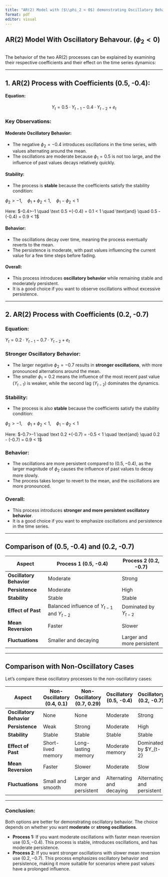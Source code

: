 ```yaml
---
title: "AR(2) Model with ($\\phi_2 < 0$) demonstrating Oscillatory Behaviour"
format: pdf
editor: visual
---
```


## AR(2) Model With Oscillatory Behavour. ($\phi_2 < 0$)

```r
```

The behavior of the two AR(2) processes can be explained by examining their respective coefficients and their effect on the time series dynamics:

------------------------------------------------------------------------

## 1. AR(2) Process with Coefficients (0.5, -0.4):

#### Equation:

$$
Y_t = 0.5 \cdot Y_{t-1} - 0.4 \cdot Y_{t-2} + e_t 
$$

### Key Observations:

#### Moderate Oscillatory Behavior:

-   The negative $\phi_2 = -0.4$ introduces oscillations in the time series, with values alternating around the mean.
-   The oscillations are moderate because $\phi_1 = 0.5$ is not too large, and the influence of past values decays relatively quickly.

#### Stability:

-   The process is **stable** because the coefficients satisfy the stability condition:

$\phi_2 > -1, \quad \phi_1 + \phi_2 < 1, \quad \phi_1 - \phi_2 < 1$

Here: $-0.4>-1 \quad \text 0.5 +(-0.4) = 0.1 < 1 \quad \text{and} \quad 0.5 - (-0.4) = 0.9 < 1$

#### Behavior:

-   The oscillations decay over time, meaning the process eventually reverts to the mean.
-   The persistence is moderate, with past values influencing the current value for a few time steps before fading.

#### Overall:

-   This process introduces **oscillatory behavior** while remaining stable and moderately persistent.
-   It is a good choice if you want to observe oscillations without excessive persistence.

------------------------------------------------------------------------

## 2. AR(2) Process with Coefficients (0.2, -0.7)

### Equation:

$Y_t = 0.2 \cdot Y_{t-1} - 0.7 \cdot Y_{t-2} + e_t$

### Stronger Oscillatory Behavior:

-   The larger negative $\phi_2 = -0.7$ results in **stronger oscillations**, with more pronounced alternations around the mean.
-   The smaller $\phi_1 = 0.2$ means the influence of the most recent past value $(Y_{t-1})$ is weaker, while the second lag $(Y_{t-2})$ dominates the dynamics.

### Stability:

-   The process is also **stable** because the coefficients satisfy the stability condition:

$\phi_2 > -1, \quad \phi_1 + \phi_2 < 1, \quad \phi_1 - \phi_2 < 1$

Here: $-0.7>-1 \quad \text 0.2 +(-0.7) = -0.5 < 1 \quad \text{and} \quad 0.2 - (-0.7) = 0.9 < 1$

### Behavior:

-   The oscillations are more persistent compared to $(0.5, -0.4)$, as the larger magnitude of $\phi_2$ causes the influence of past values to decay more slowly.
-   The process takes longer to revert to the mean, and the oscillations are more pronounced.

### Overall:

-   This process introduces **stronger and more persistent oscillatory behavior**.
-   It is a good choice if you want to emphasize oscillations and persistence in the time series.

------------------------------------------------------------------------

## Comparison of (0.5, -0.4) and (0.2, -0.7)

| **Aspect**               | **Process 1 (0.5, -0.4)**                     | **Process 2 (0.2, -0.7)**  |
|--------------------------|-----------------------------------------------|----------------------------|
| **Oscillatory Behavior** | Moderate                                      | Strong                     |
| **Persistence**          | Moderate                                      | High                       |
| **Stability**            | Stable                                        | Stable                     |
| **Effect of Past**       | Balanced influence of $Y_{t-1}$ and $Y_{t-2}$ | Dominated by $Y_{t-2}$     |
| **Mean Reversion**       | Faster                                        | Slower                     |
| **Fluctuations**         | Smaller and decaying                          | Larger and more persistent |

------------------------------------------------------------------------

## Comparison with Non-Oscillatory Cases

Let’s compare these oscillatory processes to the non-oscillatory cases:

| **Aspect**               | **Non-Oscillatory (0.4, 0.1)** | **Non-Oscillatory (0.7, 0.29)** | **Oscillatory (0.5, -0.4)** | **Oscillatory (0.2, -0.7)** |
|--------------------------|--------------------------------|---------------------------------|-----------------------------|-----------------------------|
| **Oscillatory Behavior** | None                           | None                            | Moderate                    | Strong                      |
| **Persistence**          | Weak                           | Strong                          | Moderate                    | High                        |
| **Stability**            | Stable                         | Stable                          | Stable                      | Stable                      |
| **Effect of Past**       | Short-lived memory             | Long-lasting memory             | Moderate memory             | Dominated by \$Y\_{t-2}     |
| **Mean Reversion**       | Faster                         | Slower                          | Moderate                    | Slow                        |
| **Fluctuations**         | Small and smooth               | Larger and more persistent      | Alternating and decaying    | Alternating and persistent  |

------------------------------------------------------------------------

### Conclusion:

Both options are better for demonstrating oscillatory behavior. The choice depends on whether you want **moderate** or **strong oscillations**.

-   **Process 1:** If you want moderate oscillations with faster mean reversion use $(0.5, -0.4)$. This process is stable, introduces oscillations, and has moderate persistence.
-   **Process 2**: If you want stronger oscillations with slower mean reversion use $(0.2, -0.7)$. This process emphasizes oscillatory behavior and persistence, making it more suitable for scenarios where past values have a prolonged influence.
